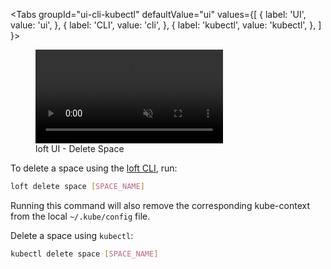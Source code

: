 
<Tabs
  groupId="ui-cli-kubectl"
  defaultValue="ui"
  values={[
    { label: 'UI', value: 'ui', },
    { label: 'CLI', value: 'cli', },
    { label: 'kubectl', value: 'kubectl', },
  ]
}>
<TabItem value="ui">

<figure class="frame">
  <video controls loop autoplay="true" muted>
    <source src="/docs/media/ui/spaces/delete-space.mp4" type="video/mp4" />
  </video>
  <figcaption>loft UI - Delete Space</figcaption>
</figure>

<NoContextCleanupFragment/>

</TabItem>
<TabItem value="cli">

To delete a space using the [loft CLI](../../getting-started/setup.mdx#install-loft-cli), run:
```bash
loft delete space [SPACE_NAME]
```
Running this command will also remove the corresponding kube-context from the local `~/.kube/config` file.

</TabItem>
<TabItem value="kubectl">

Delete a space using `kubectl`:
```bash
kubectl delete space [SPACE_NAME]
```

<NoContextCleanupFragment/>

</TabItem>
</Tabs>
